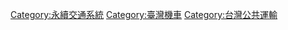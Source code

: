 [[Category:永續交通系統|Category:永續交通系統]]
[[Category:臺灣機車|Category:臺灣機車]]
[[Category:台灣公共運輸|Category:台灣公共運輸]]